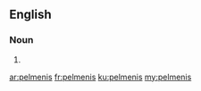 ==English==

===Noun===
{{head|en|noun plural form}}

# {{plural of|pelmeni|lang=en}}

[[ar:pelmenis]]
[[fr:pelmenis]]
[[ku:pelmenis]]
[[my:pelmenis]]